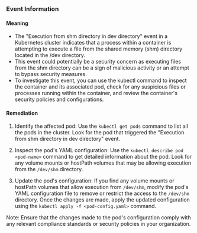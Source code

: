 
### Event Information

#### Meaning

- The "Execution from shm directory in dev directory" event in a Kubernetes cluster indicates that a process within a container is attempting to execute a file from the shared memory (shm) directory located in the /dev directory.
- This event could potentially be a security concern as executing files from the shm directory can be a sign of malicious activity or an attempt to bypass security measures.
- To investigate this event, you can use the kubectl command to inspect the container and its associated pod, check for any suspicious files or processes running within the container, and review the container's security policies and configurations.

#### Remediation

1. Identify the affected pod: Use the `kubectl get pods` command to list all the pods in the cluster. Look for the pod that triggered the "Execution from shm directory in dev directory" event.

2. Inspect the pod's YAML configuration: Use the `kubectl describe pod <pod-name>` command to get detailed information about the pod. Look for any volume mounts or hostPath volumes that may be allowing execution from the `/dev/shm` directory.

3. Update the pod's configuration: If you find any volume mounts or hostPath volumes that allow execution from `/dev/shm`, modify the pod's YAML configuration file to remove or restrict the access to the `/dev/shm` directory. Once the changes are made, apply the updated configuration using the `kubectl apply -f <pod-config.yaml>` command.

Note: Ensure that the changes made to the pod's configuration comply with any relevant compliance standards or security policies in your organization.

